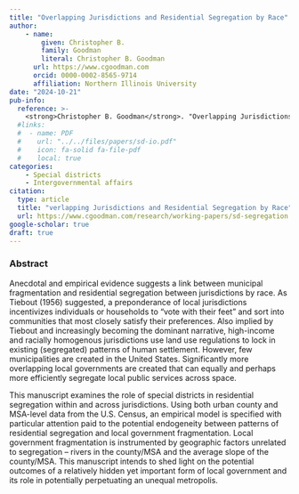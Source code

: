 ```yaml
---
title: "Overlapping Jurisdictions and Residential Segregation by Race"
author: 
    - name: 
        given: Christopher B.
        family: Goodman
        literal: Christopher B. Goodman
      url: https://www.cgoodman.com
      orcid: 0000-0002-8565-9714
      affiliation: Northern Illinois University
date: "2024-10-21"
pub-info:
  reference: >-
    <strong>Christopher B. Goodman</strong>. "Overlapping Jurisdictions and Residential Segregation by Race”
  #links:
  #  - name: PDF
  #    url: "../../files/papers/sd-io.pdf"
  #    icon: fa-solid fa-file-pdf
  #    local: true
categories:
    - Special districts
    - Intergovernmental affairs
citation:
  type: article
  title: "verlapping Jurisdictions and Residential Segregation by Race"
  url: https://www.cgoodman.com/research/working-papers/sd-segregation
google-scholar: true
draft: true
---
```


### Abstract
Anecdotal and empirical evidence suggests a link between municipal fragmentation and residential segregation between jurisdictions by race. As Tiebout (1956) suggested, a preponderance of local jurisdictions incentivizes individuals or households to “vote with their feet” and sort into communities that most closely satisfy their preferences. Also implied by Tiebout and increasingly becoming the dominant narrative, high-income and racially homogenous jurisdictions use land use regulations to lock in existing (segregated) patterns of human settlement. However, few municipalities are created in the United States. Significantly more overlapping local governments are created that can equally and perhaps more efficiently segregate local public services across space.  

This manuscript examines the role of special districts in residential segregation within and across jurisdictions. Using both urban county and MSA-level data from the U.S. Census, an empirical model is specified with particular attention paid to the potential endogeneity between patterns of residential segregation and local government fragmentation. Local government fragmentation is instrumented by geographic factors unrelated to segregation – rivers in the county/MSA and the average slope of the county/MSA. This manuscript intends to shed light on the potential outcomes of a relatively hidden yet important form of local government and its role in potentially perpetuating an unequal metropolis. 

